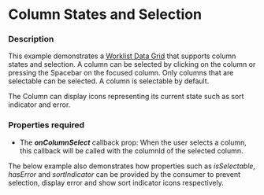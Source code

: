 
# Column States and Selection

### Description
This example demonstrates a [Worklist Data Grid](/components/cerner-terra-framework-docs/data-grid/worklist-data-grid/about) that supports column states and selection.
A column can be selected by clicking on the column or pressing the Spacebar on the focused column.
Only columns that are selectable can be selected. A column is selectable by default.

The Column can display icons representing its current state such as sort indicator and error.

### Properties required
* The **_onColumnSelect_** callback prop: When the user selects a column, this callback will be called with the columnId of the selected column.

The below example also demonstrates how properties such as _isSelectable_, _hasError_ and _sortIndicator_ can be provided by the consumer to prevent selection, display error and show sort indicator icons respectively.

<WorklistDataGridColumnStates title='Worklist Data Grid Column States' />

